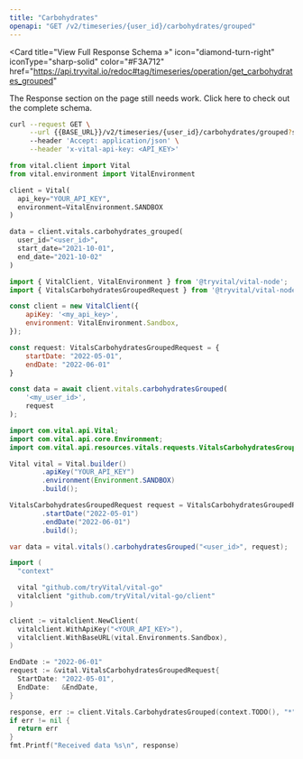 ```yaml
---
title: "Carbohydrates"
openapi: "GET /v2/timeseries/{user_id}/carbohydrates/grouped"
---
```


<Card
  title="View Full Response Schema »"
  icon="diamond-turn-right"
  iconType="sharp-solid"
  color="#F3A712"
  href="https://api.tryvital.io/redoc#tag/timeseries/operation/get_carbohydrates_grouped"
>
  The Response section on the page still needs work. Click here to check out the complete schema.
</Card>

<RequestExample>

```bash cURL
curl --request GET \
     --url {{BASE_URL}}/v2/timeseries/{user_id}/carbohydrates/grouped?start_date={{START_DATE}}&end_date={{END_DATE}} \
     --header 'Accept: application/json' \
     --header 'x-vital-api-key: <API_KEY>'
```

```python Python
from vital.client import Vital
from vital.environment import VitalEnvironment

client = Vital(
  api_key="YOUR_API_KEY",
  environment=VitalEnvironment.SANDBOX
)

data = client.vitals.carbohydrates_grouped(
  user_id="<user_id>", 
  start_date="2021-10-01", 
  end_date="2021-10-02"
)
```

```javascript Node
import { VitalClient, VitalEnvironment } from '@tryvital/vital-node';
import { VitalsCarbohydratesGroupedRequest } from '@tryvital/vital-node/api/resources/vitals';

const client = new VitalClient({
    apiKey: '<my_api_key>',
    environment: VitalEnvironment.Sandbox,
});

const request: VitalsCarbohydratesGroupedRequest = {
    startDate: "2022-05-01",
    endDate: "2022-06-01"
}

const data = await client.vitals.carbohydratesGrouped(
    '<my_user_id>',
    request
);
```

```java Java
import com.vital.api.Vital;
import com.vital.api.core.Environment;
import com.vital.api.resources.vitals.requests.VitalsCarbohydratesGroupedRequest;

Vital vital = Vital.builder()
        .apiKey("YOUR_API_KEY")
        .environment(Environment.SANDBOX)
        .build();

VitalsCarbohydratesGroupedRequest request = VitalsCarbohydratesGroupedRequest.builder()
        .startDate("2022-05-01")
        .endDate("2022-06-01")
        .build();

var data = vital.vitals().carbohydratesGrouped("<user_id>", request);
```

```go Go
import (
  "context"

  vital "github.com/tryVital/vital-go"
  vitalclient "github.com/tryVital/vital-go/client"
)

client := vitalclient.NewClient(
  vitalclient.WithApiKey("<YOUR_API_KEY>"),
  vitalclient.WithBaseURL(vital.Environments.Sandbox),
)

EndDate := "2022-06-01"
request := &vital.VitalsCarbohydratesGroupedRequest{
  StartDate: "2022-05-01",
  EndDate:   &EndDate,
}

response, err := client.Vitals.CarbohydratesGrouped(context.TODO(), "*", request)
if err != nil {
  return err
}
fmt.Printf("Received data %s\n", response)
```

</RequestExample>
